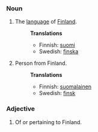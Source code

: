 ===Noun===
# The [[language]] of [[Finland]].
#:'''Translations'''
#:*Finnish: [[suomi]]
#:*Swedish: [[finska]] 
# Person from Finland.
#:'''Translations'''
#:*Finnish: [[suomalainen]]
#:*Swedish: [[finsk]]

===Adjective===
# Of or pertaining to Finland.